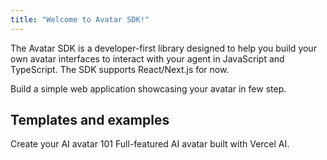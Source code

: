```yaml
---
title: "Welcome to Avatar SDK!"
---
```


The Avatar SDK is a developer-first library designed to help you build your own
avatar interfaces to interact with your agent in JavaScript and TypeScript.
The SDK supports React/Next.js for now.

<CardGroup cols={2}>
  <Card title="Getting Started" icon="pen-to-square" href="./getting-started">
    Build a simple web application showcasing your avatar in few step.
  </Card>
</CardGroup>

## Templates and examples

<CardGroup cols={2}>
  <Card
    title="Basic demo"
    href="/basic-demo"
    icon="clone"
  >
    Create your AI avatar 101
  </Card>
  <Card
    title="Custom avatar chatbot"
    href="/vercel-ai-demo"
    icon="square-caret-down"
  >
    Full-featured AI avatar built with Vercel AI.
  </Card>
  
</CardGroup>

